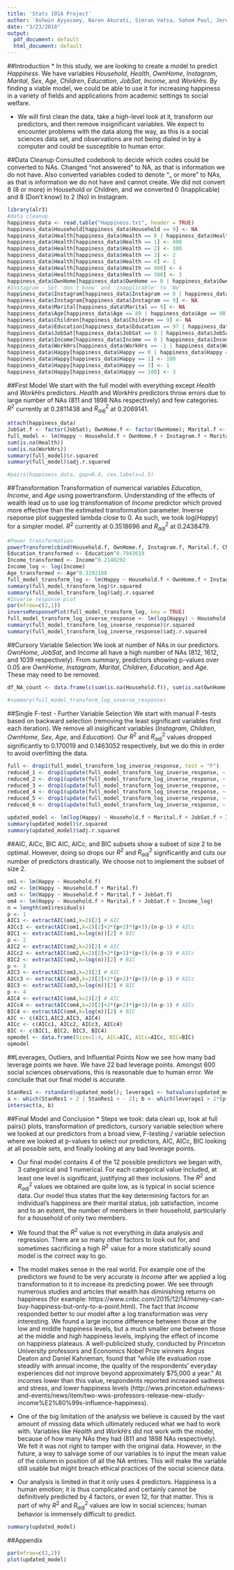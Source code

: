 ```yaml
---
title: 'Stats 101A Project'
author: 'Ashwin Ayyasamy, Naren Akurati, Simran Vatsa, Sohom Paul, Jeremy Phan'
date: "3/23/2018"
output:
  pdf_document: default
  html_document: default
---
```

##Introduction
* In this study, we are looking to create a model to predict *Happiness*. We have variables *Household*, *Health*, *OwnHome*, *Instagram*, *Marital*, *Sex*, *Age*, *Children*, *Education*, *JobSat*, *Income*, and *WorkHrs*. By finding a viable model, we could be able to use it for increasing happiness in a variety of fields and applications from academic settings to social welfare.

* We will first clean the data, take a high-level look at it, transform our predictors, and then remove insignificant variables. We expect to encounter problems with the data along the way, as this is a social sciences data set, and observations are not being dialed in by a computer and could be susceptible to human error.

##Data Cleanup
Consulted codebook to decide which codes could be converted to NAs. Changed "not answered" to NA, as that is information we do not have. Also converted variables coded to denote "_ or more" to NAs, as that is information we do not have and cannot create. We did not convert 8 (8 or more) in Household or Children, and we converted 0 (Inapplicable) and 8 (Don't know) to 2 (No) in Instagram.
```r
library(alr3)
#data cleanup
happiness_data <- read.table("Happiness.txt", header = TRUE)
happiness_data$Household[happiness_data$Household == 9] <- NA
happiness_data$Health[happiness_data$Health == 8 | happiness_data$Health == 9 |  happiness_data$Health == 0] <- NA
happiness_data$Health[happiness_data$Health == 1] <- 400
happiness_data$Health[happiness_data$Health == 2] <- 300
happiness_data$Health[happiness_data$Health == 3] <- 2
happiness_data$Health[happiness_data$Health == 4] <- 1
happiness_data$Health[happiness_data$Health == 400] <- 4
happiness_data$Health[happiness_data$Health == 300] <- 3
happiness_data$OwnHome[happiness_data$OwnHome == 0 | happiness_data$OwnHome == 8 | happiness_data$OwnHome == 9] <- NA
#Instagram - Set 'don't know' and 'inapplicable' to 'No'
happiness_data$Instagram[happiness_data$Instagram == 0 | happiness_data$Instagram == 8] <- 2
happiness_data$Instagram[happiness_data$Instagram == 9] <- NA
happiness_data$Marital[happiness_data$Marital == 9] <- NA
happiness_data$Age[happiness_data$Age == 89 | happiness_data$Age == 98 | happiness_data$Age == 99] <- NA
happiness_data$Children[happiness_data$Children == 9] <- NA
happiness_data$Education[happiness_data$Education == 97 | happiness_data$Education == 98 | happiness_data$Education == 99] <- NA
happiness_data$JobSat[happiness_data$JobSat == 0 | happiness_data$JobSat == 8 | happiness_data$JobSat == 9] <- NA
happiness_data$Income[happiness_data$Income == 0 | happiness_data$Income == 999998 | happiness_data$Income == 999999] <- NA
happiness_data$WorkHrs[happiness_data$WorkHrs == -1 | happiness_data$WorkHrs == 998 | happiness_data$WorkHrs == 999] <- NA
happiness_data$Happy[happiness_data$Happy == 0 | happiness_data$Happy == 8 | happiness_data$Happy == 9] <- NA
happiness_data$Happy[happiness_data$Happy == 1] <- 100
happiness_data$Happy[happiness_data$Happy == 3] <- 1
happiness_data$Happy[happiness_data$Happy == 100] <- 3
```

##First Model
We start with the full model with everything except *Health* and *WorkHrs* predictors. *Health* and *WorkHrs* predictors throw errors due to large number of NAs (811 and 1898 NAs respectively) and few categories. $R^2$ currently at 0.2811438 and $R^2_{adj}$ at 0.2069141.
```r
attach(happiness_data)
JobSat.f <- factor(JobSat); OwnHome.f <- factor(OwnHome); Marital.f <- factor(Marital); Instagram.f <- factor(Instagram); Health.f <- factor(Health); Household.f <- factor(Household); Children.f <- factor(Children); Sex.f <- factor(Sex)
full_model <- lm(Happy ~ Household.f + OwnHome.f + Instagram.f + Marital.f + Children.f + Education + JobSat.f + Income + Age + Sex.f)
sum(is.na(Health))
sum(is.na(WorkHrs))
summary(full_model)$r.squared
summary(full_model)$adj.r.squared
```

```r
#pairs(happiness_data, gap=0.4, cex.labels=1.5)
```

##Transformation
Transformation of numerical variables *Education*, *Income*, and *Age* using powertransform. Understanding of the effects of wealth lead us to use log transformation of *Income* predictor which proved more effective than the estimated transformation parameter. Inverse rseponse plot suggested lambda close to 0. As such, we took log(*Happy*) for a simpler model. $R^2$ currently at 0.3518696 and $R^2_{adj}$ at 0.2438479.
```r
#Power transformation
powerTransform(cbind(Household.f, OwnHome.f, Instagram.f, Marital.f, Children.f, Education, JobSat.f, Income, Age, Sex.f)~1)
Education_transformed <- Education^0.7943619
Income_transformed <- Income^0.2140292
Income_log <- log(Income)
Age_transformed <- Age^0.3192108
full_model_transform_log <- lm(Happy ~ Household.f + OwnHome.f + Instagram.f + Marital.f + Children.f + Education_transformed + JobSat.f + Income_log  + Age_transformed + Sex.f)
summary(full_model_transform_log)$r.squared
summary(full_model_transform_log)$adj.r.squared
#Inverse response plot
par(mfrow=c(2,1))
inverseResponsePlot(full_model_transform_log, key = TRUE)
full_model_transform_log_inverse_response <- lm(log(Happy) ~ Household.f + OwnHome.f + Instagram.f + Marital.f + Children.f + Education_transformed + JobSat.f + Income_log  + Age_transformed + Sex.f)
summary(full_model_transform_log_inverse_response)$r.squared
summary(full_model_transform_log_inverse_response)$adj.r.squared
```

##Cursory Variable Selection
We look at number of NAs in our predictors. *OwnHome*, *JobSat*, and *Income* all have a high number of NAs (812, 1612, and 1039 respectively). From summary, predictors showing p-values over 0.05 are *OwnHome*, *Instagram*, *Marital*, *Children*, *Education*, and *Age*. These may need to be removed.
```r
df_NA_count <- data.frame(c(sum(is.na(Household.f)), sum(is.na(OwnHome.f)), sum(is.na(Instagram.f)), sum(is.na(Marital.f)), sum(is.na(Children.f)), sum(is.na(Education_transformed)), sum(is.na(JobSat.f)), sum(is.na(Income_log)), sum(is.na(Age_transformed)), sum(is.na(Sex.f))))
```

```r
#summary(full_model_transform_log_inverse_response)
```

##Single F-test - Further Variable Selection
We start with manual F-tests based on backward selection (removing the least significant variables first each iteration). We remove all insigificant variables (*Instagram*, *Children*, *OwnHome*, *Sex*, *Age*, and *Education*). Our $R^2$ and $R^2_{adj}$ values dropped significantly to 0.170019 and 0.1463052 respectively, but we do this in order to avoid overfitting the data.
```r
full <- drop1(full_model_transform_log_inverse_response, test = "F")
reduced_1 <- drop1(update(full_model_transform_log_inverse_response, ~ . -Instagram.f), test = "F")
reduced_2 <- drop1(update(full_model_transform_log_inverse_response, ~ . -Instagram.f -Children.f), test = "F")
reduced_3 <- drop1(update(full_model_transform_log_inverse_response, ~ . -Instagram.f -Children.f -OwnHome.f), test = "F")
reduced_4 <- drop1(update(full_model_transform_log_inverse_response, ~ . -Instagram.f -Children.f -OwnHome.f -Sex.f), test = "F")
reduced_5 <- drop1(update(full_model_transform_log_inverse_response, ~ . -Instagram.f -Children.f -OwnHome.f -Sex.f -Age_transformed), test = "F")
reduced_6 <- drop1(update(full_model_transform_log_inverse_response, ~ . -Instagram.f -Children.f -OwnHome.f -Sex.f -Age_transformed -Education_transformed), test = "F")
```

```r
updated_model <- lm(log(Happy) ~ Household.f + Marital.f + JobSat.f + Income_log)
summary(updated_model)$r.squared
summary(updated_model)$adj.r.squared
```

##AIC, AICc, BIC
AIC, AICc, and BIC subsets show a subset of size 2 to be optimal. However, doing so drops our $R^2$ and $R^2_{adj}$ significantly and cuts our number of predictors drastically. We choose not to implement the subset of size 2.
```r
om1 <- lm(Happy ~ Household.f)
om2 <- lm(Happy ~ Household.f + Marital.f)
om3 <- lm(Happy ~ Household.f + Marital.f + JobSat.f)
om4 <- lm(Happy ~ Household.f + Marital.f + JobSat.f + Income_log)
n = length(om1$residuals)
p <- 1
AIC1 <- extractAIC(om1,k=2)[2] # AIC
AICc1 <- extractAIC(om1,k=2)[2]+2*(p+2)*(p+3)/(n-p-1) # AICc
BIC1 <- extractAIC(om1,k=log(n))[2] # BIC
p <- 2
AIC2 <- extractAIC(om2,k=2)[2] # AIC
AICc2 <- extractAIC(om2,k=2)[2]+2*(p+2)*(p+3)/(n-p-1) # AICc
BIC2 <- extractAIC(om2,k=log(n))[2] # BIC
p <- 3
AIC3 <- extractAIC(om3,k=2)[2] # AIC
AICc3 <- extractAIC(om3,k=2)[2]+2*(p+2)*(p+3)/(n-p-1) # AICc
BIC3 <- extractAIC(om3,k=log(n))[2] # BIC
p <- 4
AIC4 <- extractAIC(om4,k=2)[2] # AIC
AICc4 <- extractAIC(om4,k=2)[2]+2*(p+2)*(p+3)/(n-p-1) # AICc
BIC4 <- extractAIC(om4,k=log(n))[2] # BIC
AIC <- c(AIC1,AIC2,AIC3, AIC4)
AICc <- c(AICc1, AICc2, AICc3, AICc4)
BIC <- c(BIC1, BIC2, BIC3, BIC4)
opmodel <- data.frame(Size=1:4, AIC=AIC, AICc=AICc, BIC=BIC)
opmodel
```

##Leverages, Outliers, and Influential Points
Now we see how many bad leverage points we have. We have 22 bad leverage points. Amongst 600 social sciences observations, this is reasonable due to human error. We conclude that our final model is accurate.
```r
StanRes1 <- rstandard(updated_model); leverage1 <- hatvalues(updated_model); cookd1 <- cooks.distance(updated_model); p <- 4; n <- 600
a <- which(StanRes1 > 2 | StanRes1 < - 2); b <- which(leverage1 > 2*(p+1)/n)
intersect(a, b)
```

##Final Model and Conclusion
* Steps we took: data clean up, look at full pairs() plots, transformation of predictors, cursory variable selection where we looked at our predictors from a broad view, F-testing / variable selection where we looked at p-values to select our predictors, AIC, AICc, BIC looking at all possible sets, and finally looking at any bad leverage points.

* Our final model contains 4 of the 12 possible predictors we began with, 3 categorical and 1 numerical. For each categorical value included, at least one level is significant, justifying all their inclusions. The $R^2$ and $R^2_{adj}$ values we obtained are quite low, as is typical in social science data.
Our model thus states that the key determining factors for an individual's happiness are their marital status, job satisfaction, income and to an extent, the number of members in their household, particularly for a household of only two members. 


* We found that the $R^2$ value is not everything in data analysis and regression. There are so many other factors to look out for, and sometimes sacrificing a high $R^2$ value for a more statistically sound model is the correct way to go.


* The model makes sense in the real world. For example one of the predictors we found to be very accurate is *Income* after we applied a log transformation to it to increase its predicting power. We see through numerous studies and articles that wealth has diminishing returns on happiness (for example: https://www.cnbc.com/2015/12/14/money-can-buy-happiness-but-only-to-a-point.html). The fact that *Income* responded better to our model after a log transformation was very interesting. We found a large income difference between those at the low and middle happiness levels, but a much smaller one between those at the middle and high happiness levels, implying the effect of income on happiness plateaus. A well-publicized study, conducted by Princeton University professors and Economics Nobel Prize winners Angus Deaton and Daniel Kahneman, found that "while life evaluation rose steadily with annual income, the quality of the respondents’ everyday experiences did not improve beyond approximately $75,000 a year." At incomes lower than this value, respondents reported increased sadness and stress, and lower happiness levels (http://wws.princeton.edu/news-and-events/news/item/two-wws-professors-release-new-study-income%E2%80%99s-influence-happiness).


* One of the big limitation of the analysis we believe is caused by the vast amount of missing data which ultimately reduced what we had to work with. Variables like *Health* and *WorkHrs* did not work with the model, because of how many NAs they had (811 and 1898 NAs respectively). We felt it was not right to tamper with the original data. However, in the future, a way to salvage some of our variables is to input the mean value of the column in position of all the NA entries. This will make the variable still usable but might breach ethical practices of the social science data.

* Our analysis is limited in that it only uses 4 predictors. Happiness is a human emotion; it is thus complicated and certainly cannot be definitively predicted by 4 factors, or even 12, for that matter. This is part of why $R^2$ and $R^2_{adj}$ values are low in social sciences; human behavior is immensely difficult to predict.


```r
summary(updated_model)
```

##Appendix
```r
par(mfrow=c(2,2))
plot(updated_model)
```
